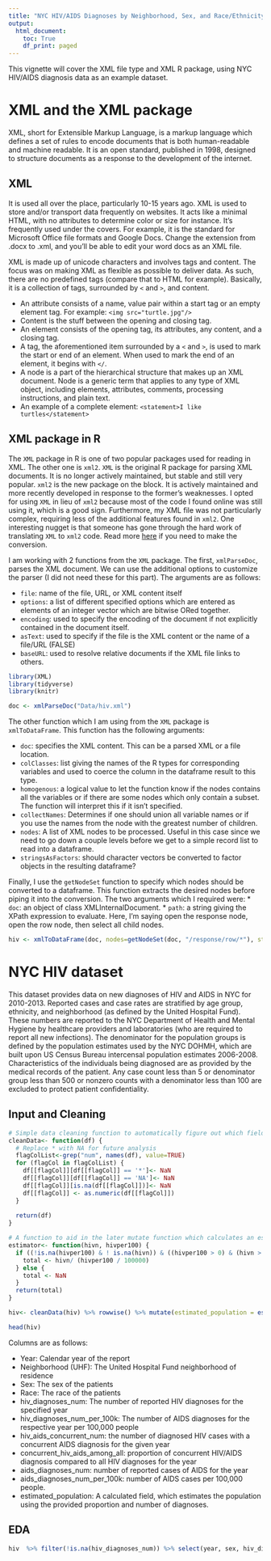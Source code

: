 ```yaml
---
title: "NYC HIV/AIDS Diagnoses by Neighborhood, Sex, and Race/Ethnicity"
output:
  html_document:
    toc: True
    df_print: paged
---
```


This vignette will cover the XML file type and XML R package, using NYC HIV/AIDS diagnosis data as an example dataset.

# XML and the XML package

XML, short for Extensible Markup Language, is a markup language which defines a set of rules to encode documents that is both human-readable and machine readable. It is an open standard, published in 1998, designed to structure documents as a response to the development of the internet. 

## XML

It is used all over the place, particularly 10-15 years ago. XML is used to store and/or transport data frequently on websites. It acts like a minimal HTML, with no attributes to determine color or size for instance. It's frequently used under the covers. For example, it is the standard for Microsoft Office file formats and Google Docs. Change the extension from .docx to .xml, and you'll be able to edit your word docs as an XML file. 

XML is made up of unicode characters and involves tags and content. The focus was on making XML as flexible as possible to deliver data. As such, there are no predefined tags (compare that to HTML for example). Basically, it is a collection of tags, surrounded by `<` and `>`, and content. 

* An attribute consists of a name, value pair within a start tag or an empty element tag. For example: `<img src="turtle.jpg"/>`
* Content is the stuff between the opening and closing tag.
* An element consists of the opening tag, its attributes, any content, and a closing tag. 
* A tag, the aforementioned item surrounded by a `<` and `>`, is used to mark the start or end of an element. When used to mark the end of an element, it begins with `</`.
* A node is a part of the hierarchical structure that makes up an XML document. Node is a generic term that applies to any type of XML object, including elements, attributes, comments, processing instructions, and plain text.
* An example of a complete element: `<statement>I like turtles</statement>`

## XML package in R

The `XML` package in R is one of two popular packages used for reading in XML. The other one is `xml2`. `XML` is the original R package for parsing XML documents. It is no longer actively maintained, but stable and still very popular. `xml2` is the new package on the block. It is actively maintained and more recently developed in response to the former's weaknesses. I opted for using `XML` in lieu of `xml2` because most of the code I found online was still using it, which is a good sign. Furthermore, my XML file was not particularly complex, requiring less of the additional features found in `xml2`. One interesting nugget is that someone has gone through the hard work of translating `XML` to `xml2` code. Read more [here](https://gist.github.com/nuest/3ed3b0057713eb4f4d75d11bb62f2d66) if you need to make the conversion.

I am working with 2 functions from the `XML` package. The first, `xmlParseDoc`, parses the XML document. We can use the additional options to customize the parser (I did not need these for this part). The arguments are as follows:

* `file`: name of the file, URL, or XML content itself
* `options`: a list of different specified options which are entered as elements of an integer vector which are bitwise ORed together.
* `encoding`: used to specify the encoding of the document if not explicitly contained in the document itself.
* `asText`: used to specify if the file is the XML content or the name of a file/URL (FALSE)
* `baseURL`: used to resolve relative documents if the XML file links to others.

```r
library(XML)
library(tidyverse)
library(knitr)
```

```r
doc <- xmlParseDoc("Data/hiv.xml")
```

The other function which I am using from the `XML` package is `xmlToDataFrame`. This function has the following arguments:

* `doc`: specifies the XML content. This can be a parsed XML or a file location. 
* `colClasses`: list giving the names of the R types for corresponding variables and used to coerce the column in the dataframe result to this type.
* `homogenous`: a logical value to let the function know if the nodes contains all the variables or if there are some nodes which only contain a subset. The function will interpret this if it isn't specified.
* `collectNames`: Determines if one should union all variable names or if you use the names from the node with the greatest number of children.
* `nodes`: A list of XML nodes to be processed. Useful in this case since we need to go down a couple levels before we get to a simple record list to read into a dataframe.
* `stringsAsFactors`: should character vectors be converted to factor objects in the resulting dataframe?

Finally, I use the `getNodeSet` function to specify which nodes should be converted to a dataframe. This function extracts the desired nodes before piping it into the conversion. The two arguments which I required were:
* `doc`: an object of class XMLInternalDocument.
* `path`: a string giving the XPath expression to evaluate. Here, I'm saying open the response node, open the row node, then select all child nodes.

```r
hiv <- xmlToDataFrame(doc, nodes=getNodeSet(doc, "/response/row/*"), stringsAsFactors = FALSE)
```


# NYC HIV dataset

This dataset provides data on new diagnoses of HIV and AIDS in NYC for 2010-2013. Reported cases and case rates are stratified by age group, ethnicity, and neighborhood (as defined by the United Hospital Fund). These numbers are reported to the NYC Department of Health and Mental Hygiene by healthcare providers and laboratories (who are required to report all new infections). The denominator for the population groups is defined by the population estimates used by the NYC DOHMH, which are built upon US Census Bureau intercensal population estimates 2006-2008. Characteristics of the individuals being diagnosed are as provided by the medical records of the patient. Any case count less than 5 or denominator group less than 500 or nonzero counts with a denominator less than 100 are excluded to protect patient confidentiality. 

## Input and Cleaning

```r
# Simple data cleaning function to automatically figure out which fields need replacing of the * value and calc pop estimate
cleanData<- function(df) {
  # Replace * with NA for future analysis
  flagColList<-grep("num", names(df), value=TRUE)
  for (flagCol in flagColList) {
    df[[flagCol]][df[[flagCol]] == '*']<- NaN
    df[[flagCol]][df[[flagCol]] == 'NA']<- NaN
    df[[flagCol]][is.na(df[[flagCol]])]<- NaN
    df[[flagCol]] <- as.numeric(df[[flagCol]])
  }
  
  return(df)
}

# A function to aid in the later mutate function which calculates an estimated population size when possible to do so
estimator<- function(hivn, hivper100) {
  if ((!is.na(hivper100) & ! is.na(hivn)) & ((hivper100 > 0) & (hivn > 0))) {
    total <- hivn/ (hivper100 / 100000)
  } else {
    total <- NaN
  }
  return(total)
}

hiv<- cleanData(hiv) %>% rowwise() %>% mutate(estimated_population = estimator(hivn=hiv_diagnoses_num, hivper100=hiv_diagnoses_num_per_100k)) %>% as.data.frame()

head(hiv)
```


Columns are as follows:

* Year: Calendar year of the report
* Neighborhood (UHF): The United Hospital Fund neighborhood of residence
* Sex: The sex of the patients
* Race: The race of the patients
* hiv_diagnoses_num: The number of reported HIV diagnoses for the specified year
* hiv_diagnoses_num_per_100k: The number of AIDS diagnoses for the respective year per 100,000 people
* hiv_aids_concurrent_num: the number of diagnosed HIV cases with a concurrent AIDS diagnosis for the given year
* concurrent_hiv_aids_among_all: proportion of concurrent HIV/AIDS diagnosis compared to all HIV diagnoses for the year
* aids_diagnoses_num: number of reported cases of AIDS for the year
* aids_diagnoses_num_per_100k: number of AIDS cases per 100,000 people.
* estimated_population: A calculated field, which estimates the population using the provided proportion and number of diagnoses.

## EDA

```r
hiv  %>% filter(!is.na(hiv_diagnoses_num)) %>% select(year, sex, hiv_diagnoses_num)%>% group_by(year, sex) %>% summarize(hiv_diagnoses= sum(hiv_diagnoses_num)) %>% spread(year, hiv_diagnoses) %>% kable()
```

